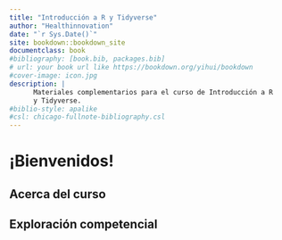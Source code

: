 ```yaml
--- 
title: "Introducción a R y Tidyverse"
author: "Healthinnovation"
date: "`r Sys.Date()`"
site: bookdown::bookdown_site
documentclass: book
#bibliography: [book.bib, packages.bib]
# url: your book url like https://bookdown.org/yihui/bookdown
#cover-image: icon.jpg
description: |
      Materiales complementarios para el curso de Introducción a R
      y Tidyverse.
#biblio-style: apalike
#csl: chicago-fullnote-bibliography.csl
---
```


# ¡Bienvenidos!

## Acerca del curso 

## Exploración competencial

